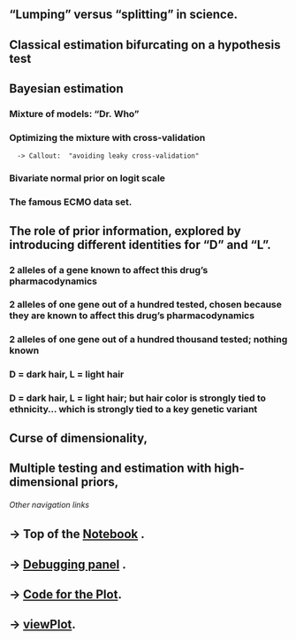 ##	"Lumping" versus "splitting" in science. 
##	Classical estimation bifurcating on a hypothesis test
##	Bayesian estimation
###	Mixture of models:  "Dr. Who"
###  Optimizing the mixture with cross-validation
      -> Callout:  "avoiding leaky cross-validation"
###	Bivariate normal prior on logit scale
###	The famous ECMO data set.
##	The role of prior information, explored by introducing different identities for "D" and "L".
###	2 alleles of a gene known to affect this drug's pharmacodynamics
###	2 alleles of one gene out of a hundred tested, chosen because they are known to affect this drug's pharmacodynamics
###	2 alleles of one gene out of a hundred thousand tested; nothing known
###	D = dark hair, L = light hair
###	D = dark hair, L = light hair; but hair color is strongly tied to ethnicity… which is strongly tied to a key genetic variant
##	Curse of dimensionality,
##	Multiple testing and estimation with high-dimensional priors,


###### Other navigation links
## -> Top of the [Notebook](#notebookBegin) .
## -> [Debugging panel](#debugging) .
## -> [Code for the Plot](#plotCode).
## -> [viewPlot](#viewPlot).



